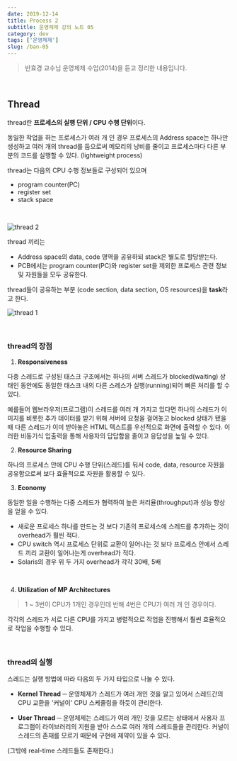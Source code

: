 ```yaml
---
date: 2019-12-14
title: Process 2
subtitle: 운영체제 강의 노트 05
category: dev
tags: ['운영체제']
slug: /ban-05
---
```


> 반효경 교수님 운영체제 수업(2014)을 듣고 정리한 내용입니다.

<br />

## Thread

thread란 **프로세스의 실행 단위 / CPU 수행 단위**이다.

동일한 작업을 하는 프로세스가 여러 개 인 경우 프로세스의 Address space는 하나만 생성하고 여러 개의 thread를 둠으로써 메모리의 낭비를 줄이고 프로세스마다 다른 부분의 코드를 실행할 수 있다. (lightweight process)

thread는 다음의 CPU 수행 정보들로 구성되어 있으며

- program counter(PC)
- register set
- stack space

<br />

![thread 2](../images/os_thread_2.png)

thread 끼리는

- Address space의 data, code 영역을 공유하되 stack은 별도로 할당받는다.
- PCB에서는 program counter(PC)와 register set을 제외한 프로세스 관련 정보 및 자원들을 모두 공유한다.

thread들이 공유하는 부분 (code section, data section, OS resources)을 **task**라고 한다.

![thread 1](../images/os_thread_1.png)

<br />

### thread의 장점

1. **Responsiveness**

다중 스레드로 구성된 태스크 구조에서는 하나의 서버 스레드가 blocked(waiting) 상태인 동안에도 동일한 태스크 내의 다른 스레스가 실행(running)되어 빠른 처리를 할 수 있다.

예를들어 웹브라우저(프로그램)이 스레드를 여러 개 가지고 있다면 하나의 스레드가 이미지를 비롯한 추가 데이터를 받기 위해 서버에 요청을 걸어놓고 blocked 상태가 됐을 때 다른 스레드가 이미 받아놓은 HTML 텍스트를 우선적으로 화면에 출력할 수 있다. 이러한 비동기식 입출력을 통해 사용자의 답답함을 줄이고 응답성을 높일 수 있다.

2. **Resource Sharing**

하나의 프로세스 안에 CPU 수행 단위(스레드)를 둬서 code, data, resource 자원을 공유함으로써 보다 효율적으로 자원을 활용할 수 있다.

3. **Economy**

동일한 일을 수행하는 다중 스레드가 협력하여 높은 처리율(throughput)과 성능 향상을 얻을 수 있다.

- 새로운 프로세스 하나를 만드는 것 보다 기존의 프로세스에 스레드를 추가하는 것이 overhead가 훨씬 적다.
- CPU switch 역시 프로세스 단위로 교환이 일어나는 것 보다 프로세스 안에서 스레드 끼리 교환이 일어나는게 overhead가 적다.
- Solaris의 경우 위 두 가지 overhead가 각각 30배, 5배

<br />

4. **Utilization of MP Architectures**

> 1 ~ 3번이 CPU가 1개인 경우인데 반해 4번은 CPU가 여러 개 인 경우이다.

각각의 스레드가 서로 다른 CPU를 가지고 병렬적으로 작업을 진행해서 훨씬 효율적으로 작업을 수행할 수 있다.

<br />

### thread의 실행

스레드는 실행 방법에 따라 다음의 두 가지 타입으로 나눌 수 있다.

- **Kernel Thread** ─ 운영체제가 스레드가 여러 개인 것을 알고 있어서 스레드간의 CPU 교환을 '커널이' CPU 스케줄링을 하듯이 관리한다.

- **User Thread** ─ 운영체제는 스레드가 여러 개인 것을 모르는 상태에서 사용자 프로그램이 라이브러리의 지원을 받아 스스로 여러 개의 스레드들을 관리한다. 커널이 스레드의 존재를 모르기 때문에 구현에 제약이 있을 수 있다.

(그밖에 real-time 스레드들도 존재한다.)
